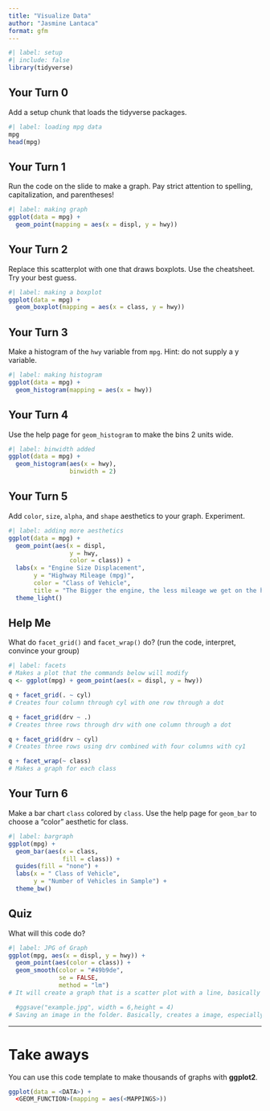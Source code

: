 ```yaml
---
title: "Visualize Data"
author: "Jasmine Lantaca"
format: gfm
---
```



```r
#| label: setup
#| include: false
library(tidyverse)
```



## Your Turn 0

Add a setup chunk that loads the tidyverse packages.


```r
#| label: loading mpg data
mpg
head(mpg)
```


## Your Turn 1

Run the code on the slide to make a graph. Pay strict attention to spelling, capitalization, and parentheses!

```r
#| label: making graph
ggplot(data = mpg) +
  geom_point(mapping = aes(x = displ, y = hwy))
```


## Your Turn 2

Replace this scatterplot with one that draws boxplots. Use the cheatsheet. Try your best guess.

```r
#| label: making a boxplot
ggplot(data = mpg) +
  geom_boxplot(mapping = aes(x = class, y = hwy))
```


## Your Turn 3

Make a histogram of the `hwy` variable from `mpg`. Hint: do not supply a y variable.

```r
#| label: making histogram
ggplot(data = mpg) +
  geom_histogram(mapping = aes(x = hwy))
```

## Your Turn 4

Use the help page for `geom_histogram` to make the bins 2 units wide.

```r
#| label: binwidth added
ggplot(data = mpg) +
  geom_histogram(aes(x = hwy), 
                 binwidth = 2)
```


## Your Turn 5

Add `color`, `size`, `alpha`, and `shape` aesthetics to your graph. Experiment.  

```r
#| label: adding more aesthetics
ggplot(data = mpg) +
  geom_point(aes(x = displ, 
                 y = hwy,
                 color = class)) +
  labs(x = "Engine Size Displacement",
       y = "Highway Mileage (mpg)",
       color = "Class of Vehicle",
       title = "The Bigger the engine, the less mileage we get on the highway") +
  theme_light()
```

## Help Me

What do `facet_grid()` and `facet_wrap()` do? 
(run the code, interpret, convince your group)

```r
#| label: facets
# Makes a plot that the commands below will modify
q <- ggplot(mpg) + geom_point(aes(x = displ, y = hwy))

q + facet_grid(. ~ cyl)
# Creates four column through cyl with one row through a dot

q + facet_grid(drv ~ .)
# Creates three rows through drv with one column through a dot

q + facet_grid(drv ~ cyl)
# Creates three rows using drv combined with four columns with cy1

q + facet_wrap(~ class)
# Makes a graph for each class
```


## Your Turn 6

Make a bar chart `class` colored by `class`. Use the help page for `geom_bar` to choose a "color" aesthetic for class.

```r
#| label: bargraph
ggplot(mpg) + 
  geom_bar(aes(x = class,
               fill = class)) +
  guides(fill = "none") +
  labs(x = " Class of Vehicle",
       y = "Number of Vehicles in Sample") +
  theme_bw()
```

## Quiz

What will this code do?

```r
#| label: JPG of Graph
ggplot(mpg, aes(x = displ, y = hwy)) + 
  geom_point(aes(color = class)) +
  geom_smooth(color = "#49b9de",
              se = FALSE,
              method = "lm") 
# It will create a graph that is a scatter plot with a line, basically adding two geometries. 

  #ggsave("example.jpg", width = 6,height = 4)
# Saving an image in the folder. Basically, creates a image, especially a jpg image, of the given graph.
```


***

# Take aways

You can use this code template to make thousands of graphs with **ggplot2**.

```r
ggplot(data = <DATA>) +
  <GEOM_FUNCTION>(mapping = aes(<MAPPINGS>))
```